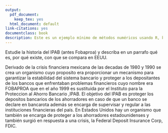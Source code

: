 ```yaml
--- 
output:
  pdf_document:
    keep_tex: yes
  html_document: default
link-citations: yes
documentclass: book
description: Este es un ejemplo mínimo de métodos numéricos usando R, knitr y latex
---
```





Estudie la historia del IPAB (antes Fobaproa) y describa en un parrafo qué es, por qué existe, con que se compara en EEUU.


Derivado de la crisis financiera mexicana de las decadas de 1980 y 1990 se crea un organismo cuyo proposito era proporcionar un mecanismo para garantizar la estabilidad del sistema bancario y proteger a los depositantes de los bancos que enfrentaban problemas financieros cuyo nombre era FOBAPROA que en el año 1999 es sustituida por el Instituto para la Proteccion al Ahorro Bancario ,IPAB. El objetivo del IPAB es proteger los depositos bancarios de los ahorradores en caso de que un banco se declare en bancarota además se encarga de supervisar y regular a las instituciones financieras del país. En Estados Unidos hay un organismo que también se encarga de proteger a los ahorradores estadounidenses y también surgió en respuesta a una crisis, la Federal Deposit Insurance Corp, FDIC.